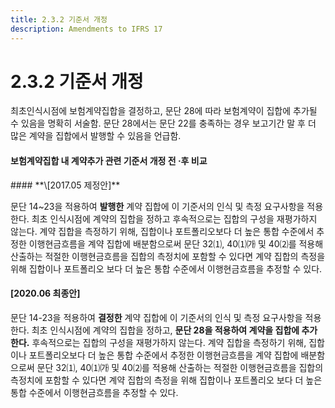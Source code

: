 ```yaml
---
title: 2.3.2 기준서 개정  
description: Amendments to IFRS 17
---
```


# 2.3.2 기준서 개정

최초인식시점에 보험계약집합을 결정하고, 문단 28에 따라 보험계약이 집합에 추가될 수 있음을 명확히 서술함. 문단 28에서는 문단 22를 충족하는 경우 보고기간 말 후 더 많은 계약을 집합에서 발행할 수 있음을 언급함.&#x20;

#### 보험계약집합 내 계약추가 관련 기준서 개정 전 ·후 비교&#x20;

<TabView>
<TabPanel title="문단 24" >
#### **\[2017.05 제정안]**

문단 14\~23을 적용하여 **발행한** 계약 집합에 이 기준서의 인식 및 측정 요구사항을 적용한다. 최초 인식시점에 계약의 집합을 정하고 후속적으로는 집합의 구성을 재평가하지 않는다. 계약 집합을 측정하기 위해, 집합이나 포트폴리오보다 더 높은 통합 수준에서 추정한 이행현금흐름을 계약 집합에 배분함으로써 문단 32⑴, 40⑴㈎ 및 40⑵를 적용해 산출하는 적절한 이행현금흐름을 집합의 측정치에 포함할 수 있다면 계약 집합의 측정을 위해 집합이나 포트폴리오 보다 더 높은 통합 수준에서 이행현금흐름을 추정할 수 있다.



#### **\[2020.06 최종안]**&#x20;

문단 14-23을 적용하여 **결정한** 계약 집합에 이 기준서의 인식 및 측정 요구사항을 적용한다. 최초 인식시점에 계약의 집합을 정하고, **문단 28을 적용하여 계약을 집합에 추가한다.** 후속적으로는 집합의 구성을 재평가하지 않는다. 계약 집합을 측정하기 위해, 집합이나 포트폴리오보다 더 높은 통합 수준에서 추정한 이행현금흐름을 계약 집합에 배분함으로써 문단 32⑴, 40⑴㈎ 및 40⑵를 적용해 산출하는 적절한 이행현금흐름을 집합의 측정치에 포함할 수 있다면 계약 집합의 측정을 위해 집합이나 포트폴리오 보다 더 높은 통합 수준에서 이행현금흐름을 추정할 수 있다.
</TabPanel>
</TabView>
